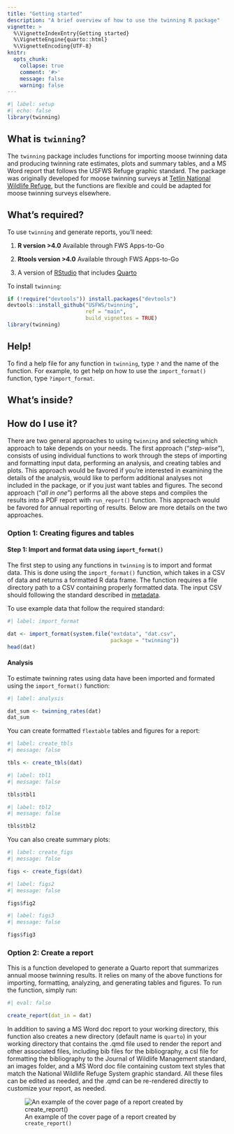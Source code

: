 ```yaml
---
title: "Getting started"
description: "A brief overview of how to use the twinning R package"
vignette: >
  %\VignetteIndexEntry{Getting started}
  %\VignetteEngine{quarto::html}
  %\VignetteEncoding{UTF-8}
knitr:
  opts_chunk:
    collapse: true
    comment: '#>'
    message: false
    warning: false
---
```


```r
#| label: setup
#| echo: false
library(twinning)
```

## What is `twinning`?

The `twinning` package includes functions for importing moose twinning data and producing twinning rate estimates, plots and summary tables, and a MS Word report that follows the USFWS Refuge graphic standard. The package was originally developed for moose twinning surveys at [Tetlin National Wildlife Refuge](https://iris.fws.gov/APPS/ServCat/Reference/Profile/145850), but the functions are flexible and could be adapted for moose twinning surveys elsewhere. 

## What's required?

To use `twinning` and generate reports, you’ll need:

1.  **R version \>4.0** Available through FWS Apps-to-Go

2.  **Rtools version \>4.0** Available through FWS Apps-to-Go

3. A version of [RStudio](https://posit.co/download/rstudio-desktop/) that includes [Quarto](https://quarto.org/)

To install `twinning`:  

``` r
if (!require("devtools")) install.packages("devtools")  
devtools::install_github("USFWS/twinning", 
                         ref = "main", 
                         build_vignettes = TRUE)  
library(twinning)
```

## Help!

To find a help file for any function in `twinning`, type `?` and the name of the function. For example, to get help on how to use the `import_format()` function, type `?import_format`. 


## What's inside?

## How do I use it?  
There are two general approaches to using `twinning` and selecting which approach to take depends on your needs. The first approach ("*step-wise*"), consists of using individual functions to work through the steps of importing and formatting input data, performing an analysis, and creating tables and plots. This approach would be favored if you're interested in examining the details of the analysis, would like to perform additional analyses not included in the package, or if you just want tables and figures. The second approach ("*all in one*") performs all the above steps and compiles the results into a PDF report with `run_report()` function. This approach would be favored for annual reporting of results. Below are more details on the two approaches.


### Option 1: Creating figures and tables

#### Step 1: Import and format data using `import_format()`
The first step to using any functions in `twinning` is to import and format data. This is done using the `import_format()` function, which takes in a CSV of data and returns a formatted R data frame. The function requires a file directory path to a CSV containing properly formatted data. The input CSV should following the standard described in [metadata](https://iris.fws.gov/APPS/ServCat/Reference/Profile/179584).

To use example data that follow the required standard:

``` r
#| label: import_format

dat <- import_format(system.file("extdata", "dat.csv", 
                                 package = "twinning"))
head(dat)
```


#### Analysis

To estimate twinning rates using data have been imported and formated using the `import_format()` function:

``` r
#| label: analysis

dat_sum <- twinning_rates(dat)
dat_sum
```

You can create formatted `flextable` tables and figures for a report:

``` r
#| label: create_tbls
#| message: false

tbls <- create_tbls(dat)
```

``` r
#| label: tbl1
#| message: false

tbls$tbl1
```

``` r
#| label: tbl2
#| message: false

tbls$tbl2
```

You can also create summary plots:

``` r
#| label: create_figs
#| message: false

figs <- create_figs(dat)
```

``` r
#| label: figs2
#| message: false

figs$fig2
```

``` r
#| label: figs3
#| message: false

figs$fig3
```


### Option 2: Create a report
This is a function developed to generate a Quarto report that summarizes annual moose twinning results. It relies on many of the above functions for importing, formatting, analyzing, and generating tables and figures. To run the function, simply run:
```r
#| eval: false

create_report(dat_in = dat)
```

In addition to saving a MS Word doc report to your working directory, this function also creates a new directory (default name is `quarto`) in your working directory that contains the .qmd file used to render the report and other associated files, including bib files for the bibliography, a csl file for formatting the bibliography to the Journal of Wildlife Management standard, an images folder, and a MS Word doc file containing custom text styles that match the National Wildlife Refuge System graphic standard. All these files can be edited as needed, and the .qmd can be re-rendered directly to customize your report, as needed.

![An example of the cover page of a report created by `create_report()`](./images/report.png)
